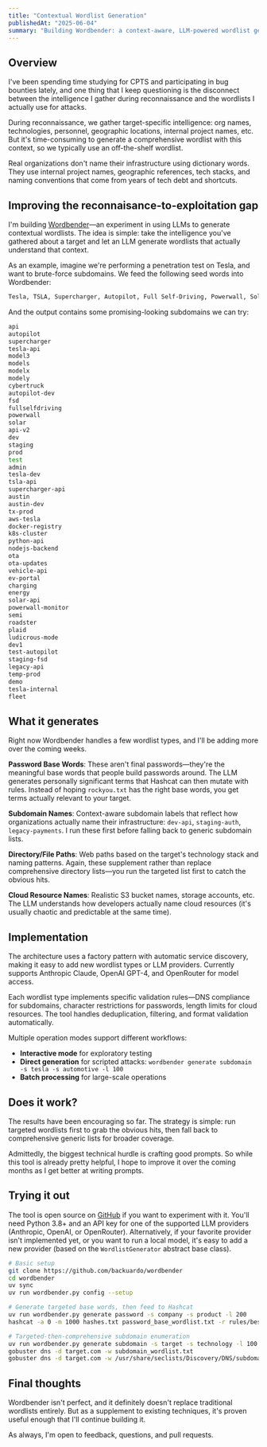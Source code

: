 ```yaml
---
title: "Contextual Wordlist Generation"
publishedAt: "2025-06-04"
summary: "Building Wordbender: a context-aware, LLM-powered wordlist generator"
---
```


## Overview

I've been spending time studying for CPTS and participating in bug bounties lately, and one thing that I keep questioning is the disconnect between the intelligence I gather during reconnaissance and the wordlists I actually use for attacks.

During reconnaissance, we gather target-specific intelligence: org names, technologies, personnel, geographic locations, internal project names, etc. But it's time-consuming to generate a comprehensive wordlist with this context, so we typically use an off-the-shelf wordlist.

Real organizations don't name their infrastructure using dictionary words. They use internal project names, geographic references, tech stacks, and naming conventions that come from years of tech debt and shortcuts.

## Improving the reconnaisance-to-exploitation gap
I'm building [Wordbender](https://github.com/backuardo/wordbender)—an experiment in using LLMs to generate contextual wordlists. The idea is simple: take the intelligence you've gathered about a target and let an LLM generate wordlists that actually understand that context.

As an example, imagine we're performing a penetration test on Tesla, and want to brute-force subdomains. We feed the following seed words into Wordbender:

```bash
Tesla, TSLA, Supercharger, Autopilot, Full Self-Driving, Powerwall, Solar Roof, Electric Vehicle, Python, Node.js, Docker, Kubernetes, Tesla Operating System, over-the-air updates, AWS, Austin TX, Model S, Model 3, Model X, Model Y, Cybertruck, Semi, Roadster, Plaid, Ludicrous, Autopilot
```

And the output contains some promising-looking subdomains we can try:

```bash
api
autopilot
supercharger
tesla-api
model3
models
modelx
modely
cybertruck
autopilot-dev
fsd
fullselfdriving
powerwall
solar
api-v2
dev
staging
prod
test
admin
tesla-dev
tsla-api
supercharger-api
austin
austin-dev
tx-prod
aws-tesla
docker-registry
k8s-cluster
python-api
nodejs-backend
ota
ota-updates
vehicle-api
ev-portal
charging
energy
solar-api
powerwall-monitor
semi
roadster
plaid
ludicrous-mode
dev1
test-autopilot
staging-fsd
legacy-api
temp-prod
demo
tesla-internal
fleet
```

## What it generates

Right now Wordbender handles a few wordlist types, and I'll be adding more over the coming weeks.

**Password Base Words**: These aren't final passwords—they're the meaningful base words that people build passwords around. The LLM generates personally significant terms that Hashcat can then mutate with rules. Instead of hoping `rockyou.txt` has the right base words, you get terms actually relevant to your target.

**Subdomain Names**: Context-aware subdomain labels that reflect how organizations actually name their infrastructure: `dev-api`, `staging-auth`, `legacy-payments`. I run these first before falling back to generic subdomain lists.

**Directory/File Paths**: Web paths based on the target's technology stack and naming patterns. Again, these supplement rather than replace comprehensive directory lists—you run the targeted list first to catch the obvious hits.

**Cloud Resource Names**: Realistic S3 bucket names, storage accounts, etc. The LLM understands how developers actually name cloud resources (it's usually chaotic and predictable at the same time).

## Implementation

The architecture uses a factory pattern with automatic service discovery, making it easy to add new wordlist types or LLM providers. Currently supports Anthropic Claude, OpenAI GPT-4, and OpenRouter for model access.

Each wordlist type implements specific validation rules—DNS compliance for subdomains, character restrictions for passwords, length limits for cloud resources. The tool handles deduplication, filtering, and format validation automatically.

Multiple operation modes support different workflows:
- **Interactive mode** for exploratory testing
- **Direct generation** for scripted attacks: `wordbender generate subdomain -s tesla -s automotive -l 100`
- **Batch processing** for large-scale operations

## Does it work?

The results have been encouraging so far. The strategy is simple: run targeted wordlists first to grab the obvious hits, then fall back to comprehensive generic lists for broader coverage.

Admittedly, the biggest technical hurdle is crafting good prompts. So while this tool is already pretty helpful, I hope to improve it over the coming months as I get better at writing prompts.

## Trying it out

The tool is open source on [GitHub](https://github.com/backuardo/wordbender) if you want to experiment with it. You'll need Python 3.8+ and an API key for one of the supported LLM providers (Anthropic, OpenAI, or OpenRouter). Alternatively, if your favorite provider isn't implemented yet, or you want to run a local model, it's easy to add a new provider (based on the `WordlistGenerator` abstract base class).

```bash
# Basic setup
git clone https://github.com/backuardo/wordbender
cd wordbender
uv sync
uv run wordbender.py config --setup

# Generate targeted base words, then feed to Hashcat
uv run wordbender.py generate password -s company -s product -l 200
hashcat -a 0 -m 1000 hashes.txt password_base_wordlist.txt -r rules/best64.rule

# Targeted-then-comprehensive subdomain enumeration
uv run wordbender.py generate subdomain -s target -s technology -l 100
gobuster dns -d target.com -w subdomain_wordlist.txt
gobuster dns -d target.com -w /usr/share/seclists/Discovery/DNS/subdomains-top1million-5000.txt
```

## Final thoughts

Wordbender isn't perfect, and it definitely doesn't replace traditional wordlists entirely. But as a supplement to existing techniques, it's proven useful enough that I'll continue building it.

As always, I'm open to feedback, questions, and pull requests.
